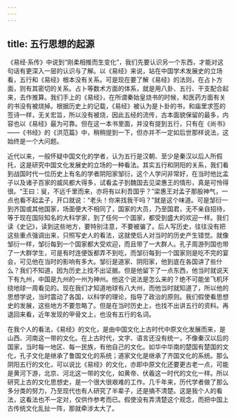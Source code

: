 ```yaml
---
---
---
```

title: 五行思想的起源
---




《易经·系传》中说到“刚柔相推而生变化”，我们先要认识另一个东西，才能对这句话有更深入一层的认识与了解。以《易经》来说，站在中国学术发展史的立场看，五行和《易经》根本没有关系。可是现在要了解《易经》的法则，在占卜方面，则有其密切的关系。占卜等数术方面的体系，就是用八卦、五行、干支配合起来，去作推算。我们手上的《易经》，在所谓秦始皇烧书的时候，和医药方面有关的书没有被烧掉。根据历史上的记载，《易经》被认为是卜卦的书，和庙里求签的签诗一样，无关宏旨，所以没有被烧，因此五经的流传，古本面貌保留的最多，内容也以《易经》最为可靠。但在这一本书里面，并没有提到五行，只有在《尚书》——《书经》的《洪范篇》中，稍稍提到一下，但亦并不一定如后世那样说法，这始终是一个大问题。

近代以来，一般怀疑中国文化的学者，认为五行是汉朝、至少是秦汉以后人所假托，这是研究中国文化发展史的立场的一种看法。其实五行和阴阳的关系，我们看到战国时代一位历史上有名的学者阴阳家邹衍，这个人学问非常好，在当时他比孟子以及诸子百家的威风都大得多，试看孟子到魏国去见梁惠王的情形，真是可怜得很。“王曰：叟，不远千里而来，亦将有以利吾国乎？”梁惠王对孟子那股神气，一点也看不起孟子，开口就说：“老头！你来找我干吗？”就是这个味道。可是邹衍一到齐国或其他国家，场面便大不相同了，国家的大员，乃至国君，无不亲自招待，等于现在国际知名的大科学家，到了任何一个国家，都受到盛大的欢迎一样。我们读《史记》，读到这些地方，要特别注意，不要被骗了。后人写历史，往往没有把这些重点强调出来，只照写史人的看法，这就使后人对当时的历史产生错觉。就像邹衍一样，邹衍每到一个国家都大受欢迎，而且带了一大群人。孔子周游列国也带了一大群学生，可是有时连便饭都弄不到吃，而邹衍每到一个国家则是吃不完的宴会，可见他在当时的影响有多大。邹衍是道家、阴阳家，他到底在各国讲了些什么？我们不知道，因为历史上找不出证据。但是他留下了一点东西，他当时就说天下有九州，中国是九州的一州为神州。他这个说法是怎么来的？绝不可能坐飞机环绕地球一周看见的。现在我们才知道地球有八大州，而他当时就知道了，所以他的思想学说，当时震动了各国，以科学的理论，指导了政治的原则。我们假使看思想史的发展，这些地方不要忽略了。但是在当时历史上，也找不出讲五行的资料。再退回来看，近年发现的甲骨文上，也没有五行的名词。

在我个人的看法，《易经》的文化，是由中国文化上古时代中原文化发展而来，是山西、河南这一带的文化。在上古时代，文字、语言还没有统一，不像秦汉以后的国家，当时每一地区、每一民族，有他自己的文化。如华中华南的楚国有楚国的文化，孔子文化是继承了鲁国文化的系统；道家文化是继承了齐国文化的系统。那么阴阳五行的文化，可以说比《易经》的文化，亦即中原文化还要更古老一点，可能是黄河下游，北京、河北这一带的文化，如黄帝、伏羲这一时代的文化一样。所以研究上古的文化思想史，是一个很大很艰难的工作。几千年来，历代学者做了那么多分类的努力，乃至现代也有人研究了半辈子，还是搞不清楚。这是我个人的看法，这看法也不一定对，仅供作参考而已。假使没有弄清楚这个观念，而把中国上古传统文化乱扯一阵，那就牵涉太大了。